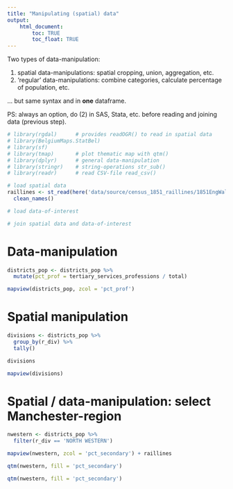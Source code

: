 ```yaml
---
title: "Manipulating (spatial) data"
output: 
    html_document:
        toc: TRUE
        toc_float: TRUE
---
```


Two types of data-manipulation: 

1. spatial data-manipulations: spatial cropping, union, aggregation, etc.
2. 'regular' data-manipulations: combine categories, calculate percentage of population, etc.

... but same syntax and in **one** dataframe.

PS: always an option, do (2) in SAS, Stata, etc. before reading and joining data (previous step).

```r
# library(rgdal)      # provides readOGR() to read in spatial data
# library(BelgiumMaps.StatBel)
# library(sf)
# library(tmap)       # plot thematic map with qtm()
# library(dplyr)      # general data-manipulation
# library(stringr)    # string-operations str_sub()
# library(readr)      # read CSV-file read_csv()
```


```r
# load spatial data
raillines <- st_read(here('data/source/census_1851_raillines/1851EngWalesScotRail_Lines.shp')) %>%
  clean_names()

# load data-of-interest

# join spatial data and data-of-interest
```


# Data-manipulation

```r
districts_pop <- districts_pop %>%
  mutate(pct_prof = tertiary_services_professions / total)
```

```r
mapview(districts_pop, zcol = 'pct_prof')
```


# Spatial manipulation

```r
divisions <- districts_pop %>%
  group_by(r_div) %>%
  tally()
```

```r
divisions
```





```r
mapview(divisions)
```

# Spatial / data-manipulation: select Manchester-region

```r
nwestern <- districts_pop %>%
  filter(r_div == 'NORTH WESTERN')
```

```r
mapview(nwestern, zcol = 'pct_secondary') + raillines
```

```r
qtm(nwestern, fill = 'pct_secondary')
```

```r
qtm(nwestern, fill = 'pct_secondary')
```